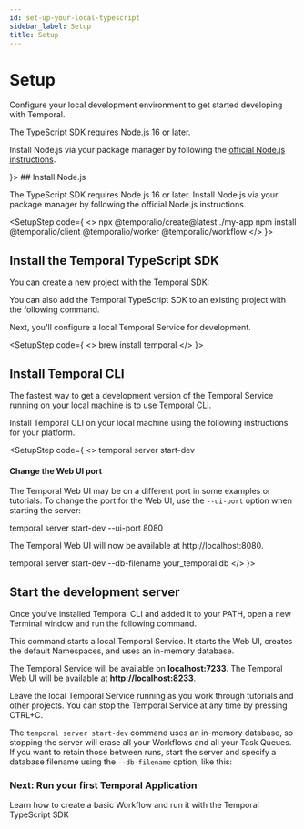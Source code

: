 ```yaml
---
id: set-up-your-local-typescript
sidebar_label: Setup
title: Setup
---
```



# Setup

Configure your local development environment to get started developing with Temporal.

<SetupSteps>
<SetupStep code={
  <>
    <p>The TypeScript SDK requires Node.js 16 or later.</p>
    <p>Install Node.js via your package manager by following the <a href="https://nodejs.org/en/download/" target="_blank">official Node.js instructions</a>.</p>
  </>
}>
## Install Node.js

The TypeScript SDK requires Node.js 16 or later. Install Node.js via your package manager by following the official Node.js instructions.
</SetupStep>

<SetupStep code={
  <>
    <CodeSnippet language="bash">
    npx @temporalio/create@latest ./my-app
    </CodeSnippet>
    <CodeSnippet language="bash">
    npm install @temporalio/client @temporalio/worker @temporalio/workflow
    </CodeSnippet>
  </>
}>
## Install the Temporal TypeScript SDK

You can create a new project with the Temporal SDK:

You can also add the Temporal TypeScript SDK to an existing project with the following command.

Next, you'll configure a local Temporal Service for development.
</SetupStep>

<SetupStep code={
  <>
    <CodeSnippet language="bash">
    brew install temporal
    </CodeSnippet>
  </>
}>
## Install Temporal CLI

The fastest way to get a development version of the Temporal Service running on your local machine is to use [Temporal CLI](https://docs.temporal.io/cli).

Install Temporal CLI on your local machine using the following instructions for your platform.
</SetupStep>

<SetupStep code={
  <>
    <CodeSnippet language="bash">
    temporal server start-dev
    </CodeSnippet>
    <div className="port-info">
      <h4>Change the Web UI port</h4>
      <p>The Temporal Web UI may be on a different port in some examples or tutorials. To change the port for the Web UI, use the <code>--ui-port</code> option when starting the server:</p>
      <CodeSnippet language="bash">
      temporal server start-dev --ui-port 8080
      </CodeSnippet>
      <p>The Temporal Web UI will now be available at http://localhost:8080.</p>
    </div>
    <style>
      {`
        .port-info {
          background: rgba(68, 76, 231, 0.1);
          border: 1px solid rgba(68, 76, 231, 0.2);
          border-radius: 0.75rem;
          padding: 1.5rem;
          margin: 1.5rem 0;
          transition: all 0.3s ease-in-out;
          box-shadow: 0 2px 4px rgba(0, 0, 0, 0.05);
        }
        [data-theme='dark'] .port-info {
          background: rgba(68, 76, 231, 0.15);
          border-color: rgba(68, 76, 231, 0.3);
        }
        .port-info h4 {
          margin-top: 0;
          margin-bottom: 1rem;
          color: var(--ifm-color-emphasis-900);
          font-weight: 600;
        }
        .port-info p {
          margin-bottom: 1rem;
          font-size: 0.95rem;
          line-height: 1.5;
          color: var(--ifm-color-emphasis-800);
        }
        .port-info p:last-child {
          margin-bottom: 0;
        }
        .port-info code {
          background: rgba(255, 255, 255, 0.5);
          padding: 0.2rem 0.4rem;
          border-radius: 4px;
          font-size: 0.9em;
        }
        [data-theme='dark'] .port-info code {
          background: rgba(0, 0, 0, 0.2);
        }
        @media (max-width: 768px) {
          .port-info {
            padding: 1.25rem;
          }
        }
      `}
    </style>
    <CodeSnippet language="bash">
    temporal server start-dev --db-filename your_temporal.db
    </CodeSnippet>
  </>
}>
## Start the development server

Once you've installed Temporal CLI and added it to your PATH, open a new Terminal window and run the following command.

This command starts a local Temporal Service. It starts the Web UI, creates the default Namespaces, and uses an in-memory database.

The Temporal Service will be available on <b>localhost:7233</b>.
The Temporal Web UI will be available at <b>http://localhost:8233</b>.

Leave the local Temporal Service running as you work through tutorials and other projects. You can stop the Temporal Service at any time by pressing CTRL+C.

The <code>temporal server start-dev</code> command uses an in-memory database, so stopping the server will erase all your Workflows and all your Task Queues. If you want to retain those between runs, start the server and specify a database filename using the <code>--db-filename</code> option, like this:
</SetupStep>
</SetupSteps>

<CallToAction href="/develop/typescript/core-application">
  <h3>Next: Run your first Temporal Application</h3>
  <p>Learn how to create a basic Workflow and run it with the Temporal TypeScript SDK</p>
</CallToAction>
